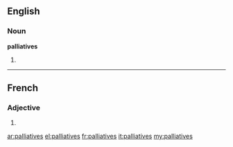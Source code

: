 ==English==

===Noun===
'''palliatives'''

# {{plural of|palliative}}

----

==French==

===Adjective===
{{fr-adj-form}} {{f|p}}

# {{feminine plural of|palliatif|lang=fr}}

[[ar:palliatives]]
[[el:palliatives]]
[[fr:palliatives]]
[[it:palliatives]]
[[my:palliatives]]